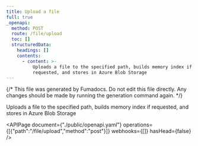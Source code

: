 ```yaml
---
title: Upload a file
full: true
_openapi:
  method: POST
  route: /file/upload
  toc: []
  structuredData:
    headings: []
    contents:
      - content: >-
          Uploads a file to the specified path, builds memory index if
          requested, and stores in Azure Blob Storage
---
```


{/* This file was generated by Fumadocs. Do not edit this file directly. Any changes should be made by running the generation command again. */}

Uploads a file to the specified path, builds memory index if requested, and stores in Azure Blob Storage

<APIPage document={"./public/openapi.yaml"} operations={[{"path":"/file/upload","method":"post"}]} webhooks={[]} hasHead={false} />